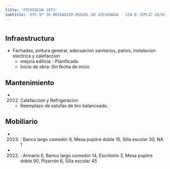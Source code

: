 ```yaml
---
title: 'PICHINCHA 1873'
subtitle: 'EPC N° 26 BRIGADIER MIGUEL DE AZCUENAGA - JIN B (EPCJC 26/05°)'
---
```


#
## Infraestructura

* Fachadas, pintura general, adecuacion sanitarios, patios, instalacion electrica y calefaccion 
    + mejora edilicia - Planificado 
    + Inicio de obra: Sin fecha de inicio 






## Mantenimiento

*  (2022) Calefaccion y Refrigeracion 
    + Reemplazo de estufas de tiro balanceado.





## Mobiliario

*  (2023) : Banco largo comedor 6, Mesa pupitre doble 15, Silla escolar 30, NA 1 

*  (2022) : Armario 6, Banco largo comedor 14, Escritorio 3, Mesa pupitre doble 90, Pizarrón 6, Silla escolar 45 



